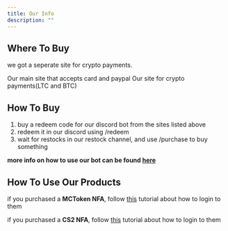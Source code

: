 ```yaml
---
title: Our Info
description: ""
---
```


## Where To Buy

we got a seperate site for crypto payments.

<CardGroup cols={2}>
  <Card
    title="Main Site"
    icon="credit-card"
    href="https://zzxgp.me/"
  >
    Our main site that accepts card and paypal
  </Card>
  <Card
    title="Crypto Payment Site"
    icon="bitcoin"
    href="https://shop.zzxgp.me/"
  >
    Our site for crypto payments(LTC and BTC)
  </Card>
</CardGroup>

## How To Buy

1. buy a redeem code for our discord bot from the sites listed above
2. redeem it in our discord using /redeem
3. wait for restocks in our restock channel, and use /purchase to buy something

**more info on how to use our bot can be found [here](bottutorial)**

## How To Use Our Products

if you purchased a **MCToken NFA**, follow [this](howtologin) tutorial about how to login to them

if you purchased a **CS2 NFA**, follow [this](howtologin_cs2) tutorial about how to login to them